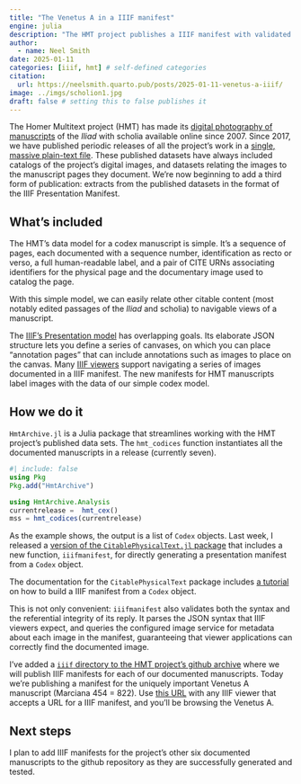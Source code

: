 ```yaml
---
title: "The Venetus A in a IIIF manifest"
engine: julia
description: "The HMT project publishes a IIIF manifest with validated images of the Venetus A manuscript."
author:
  - name: Neel Smith
date: 2025-01-11
categories: [iiif, hmt] # self-defined categories
citation: 
  url: https://neelsmith.quarto.pub/posts/2025-01-11-venetus-a-iiif/ 
image: ../imgs/scholion1.jpg
draft: false # setting this to false publishes it
---
```


The Homer Multitext project (HMT) has made its [digital photography of manuscripts](https://neelsmith.quarto.pub/hmt/images/) of the *Iliad* with scholia available online since 2007. Since 2017, we have published periodic releases of all the project's work in a [single, massive plain-text file](https://github.com/homermultitext/hmt-archive/raw/refs/heads/master/releases-cex/hmt-current.cex). These published datasets have always included catalogs of the project's digital images, and datasets relating the images to the manuscript pages they document. We're now beginning to add a third form of publication: extracts from the published datasets in the format of the IIIF Presentation Manifest.

## What's included


The HMT's data model for a codex manuscript is simple. It's a sequence of pages, each documented with a sequence number, identification as recto or verso, a full human-readable label, and a pair of CITE URNs associating identifiers for the physical page and the documentary image used to catalog the page.

With this simple model, we can easily relate other citable content (most notably edited passages of the *Iliad* and scholia) to navigable views of a manuscript.

The [IIIF's Presentation model](https://iiif.io/api/presentation/3.0/) has overlapping goals. Its elaborate JSON structure lets you define a series of canvases, on which you can place "annotation pages" that can include annotations such as images to place on the canvas. Many [IIIF viewers](https://iiif.io/get-started/iiif-viewers/) support navigating a series of images documented in a IIIF manifest. The new manifests for HMT manuscripts label images with the data of our simple codex model.

## How we do it

`HmtArchive.jl` is a Julia package that streamlines working with the HMT project's published data sets. The `hmt_codices` function instantiates all the documented manuscripts in a release (currently seven).

```julia
#| include: false
using Pkg
Pkg.add("HmtArchive")
```

```julia
using HmtArchive.Analysis
currentrelease =  hmt_cex()
mss = hmt_codices(currentrelease)
```

As the example shows, the output is a list of `Codex` objects. Last week, I released a [version of the `CitablePhysicalText.jl` package](https://neelsmith.quarto.pub/updates/2025-01-07-iiif-manifests/index.html) that includes a new function, `iiifmanifest`, for directly generating a presentation manifest from a `Codex` object.

::: {.callout-tip}
The documentation for the `CitablePhysicalText` package includes [a tutorial](https://cite-architecture.github.io/CitablePhysicalText.jl/tutorials/iiif.html) on how to build a IIIF manifest from a `Codex` object.
:::



This is not only convenient:  `iiifmanifest` also validates both the syntax and the referential integrity of its reply. It parses the JSON syntax that IIIF viewers expect, and queries the configured image service for metadata about each image in the manifest, guaranteeing that viewer applications can correctly find the documented image.

I've added a [`iiif` directory to the HMT project's github archive](https://github.com/homermultitext/hmt-archive/tree/master/iiif) where we will publish IIIF manifests for each of our documented manuscripts. Today we're publishing a manifest for the uniquely important Venetus A manuscript (Marciana 454 = 822). Use [this URL](https://raw.githubusercontent.com/homermultitext/hmt-archive/refs/heads/master/iiif/venetusA.json) with any IIIF viewer that accepts a URL for a IIIF manifest, and you'll be browsing the Venetus A.

## Next steps

I plan to add IIIF manifests for the project's other six documented manuscripts to the github repository as they are successfully generated and tested.